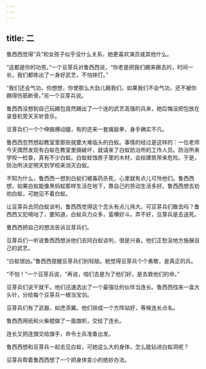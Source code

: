 ```yaml
---
---
---
```

title: 二
---




鲁西西觉得“兵”和女孩子似乎没什么关系，她更喜欢演员或其他什么。

“这都是你的功劳。”一个豆芽兵对鲁西西说，“你老是把我们踢来踢去的，时间一长，我们都练出了一身好武艺，不怕摔打。”

“我们还会气功，你想想，你使那么大劲儿踢我们，如果我们不会气功，还不被你踢得伤筋断骨。”另一个豆芽兵说。

鲁西西没想到自己玩踢包竟然踢出了一个连的武艺高强的兵来，她后悔没把包放在录音机旁天天听音乐。

豆芽兵们一个个伸胳膊动腿，有的还来一套擒敌拳，身手确实不凡。

鲁西西忽然想起教室里那些就要大难临头的白蚁。事情的经过是这样的：一位老师今天偶然发现有白蚁在教室里搞破坏，就请来了白蚁防治所的工作人员。防治所来学校一检查，真有不少白蚁。白蚁蛀蚀房子里的木材，会给建筑带来危险。于是，防治所决定明天到学校来消灭白蚁。

不知为什么，鲁西西一想到白蚁们被毒药杀死，心里就有点儿可怜他们。鲁西西想，如果白蚁能像黑蚂蚁那样生活在地下，靠自己的劳动生活多好。鲁西西想去劝劝白蚁，可她见不着白蚁。

让豆芽兵去同白蚁谈判，鲁西西觉得这个念头有点儿伟大。可豆芽兵们敢去吗？鲁西西又犯嘀咕了，要知道，白蚁兵力众多，蛮横好斗。弄不好，豆芽兵是去送死。

鲁西西把自己的想法告诉豆芽兵们。

豆芽兵们一听说鲁西西想派他们去同白蚁谈判，很是兴奋。他们正愁没地方施展自己的武艺。

“白蚁很凶。”鲁西西提醒豆芽兵们别轻敌。她觉得豆芽兵个个勇敢，是真正的兵。

“不怕！”一个豆芽兵说，“再说，咱们去是为了他们好，是去救他们的命。”

豆芽兵们说干就干。他们迅速选出了一个最强壮的伙伴当连长。鲁西西找来一盒大头针，分给每个豆芽兵一根当宝剑。

豆芽兵们有了武器，如虎添翼。他们排成一个方阵站好，等候连长点名。

鲁西西用纸和火柴棍做了一面旗帜，交给了连长。

连长又把连旗交给旗手，命令士兵准备出发。

鲁西西想和豆芽兵一起去见白蚁，可她这么大的身体，怎么能钻进白蚁洞呢？

豆芽兵帮着鲁西西想了一个把身体变小的绝妙办法。